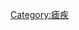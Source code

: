{{Navbox
| name       = Malaria
| title      = [[瘧疾]]
| listclass  = hlist
| titlestyle = background:Silver
| state      = {{{state<includeonly>|autocollapse</includeonly>}}}

| group1 = 生物學
| list1  = 
* [[瘧疾]]
** [[腦疟疾]]
** {{link-en|黑水熱|Blackwater fever}}
** {{link-en|妊娠相关性疟疾|Pregnancy-associated malaria}}
* [[瘧原蟲]]
** [[惡性瘧生物學|生物學]]
** {{link-en|瘧原蟲生活史|Plasmodium (life cycle)|生活史}}
** [[間日瘧]]
** [[惡性瘧]]
** [[卵形瘧]]
** [[三日瘧]]
* [[瘧蚊]]
* [[生活史]]
** [[裂殖體]]
** [[裂殖子]]
** [[休眠體]]
** {{link-en|配子母細胞|Gametocyte}}

| group2 = 預防與控制
| list2 = 
* [[公共卫生]]
** [[滴滴涕|DDT]]
** [[蚊帳]]
** {{link-en|瘧疾的預防|Malaria prophylaxis}}
** {{link-en|蚊蟲控制|Mosquito control}}
** {{link-en|昆蟲不孕技術|Sterile insect technique}}
* {{link-en|瘧疾的遺傳抵抗力|Genetic resistance to malaria}}
** {{link-en|達菲抗原|Duffy antigen}}
** [[鐮刀型紅血球疾病]]
** [[地中海貧血]]
** [[葡萄糖-6-磷酸脫氫酶缺乏症]]
* {{le|疟疾疫苗|Malaria vaccine}}
** {{link-en|瘧疾重組疫苗|Recombinant malaria vaccine}}
** {{link-en|RTS,S|RTS,S}}

| group3 = 診斷與治療
| list3 = 
* {{le|疟疾诊断|Diagnosis of Malaria}}
** {{link-en|瘧疾文化|Malaria culture}}
** {{link-en|血液抹片|Blood film}}
** {{link-en|瘧疾抗原測試|Malaria antigen detection tests}}

* [[抗疟药]]
** [[青蒿素]]
** [[甲氟喹]]
** {{link-en|氯胍|Proguanil}}

| group4  = 社會影響
| list4  =
* [[貧窮病]]
* [[千年发展目标]]
* {{le|疟疾历史|History of Malaria}}
** {{link-en|羅馬熱|Roman Fever (disease)}}
** {{link-en|國家瘧疾教育計畫|National Malaria Eradication Program}}
* [[世界疟疾日]]
* [[流行病学]]
** {{link-en|加勒比海地區的瘧疾|Malaria and the Caribbean}}
** [[疟疾地图计划]]

| group5  = 機構
| list5  =
* {{link-en|擊退瘧疾夥伴|Roll Back Malaria Partnership}}
* {{link-en|瘧疾夥伴|Malaria Consortium}}
* {{link-en|對抗瘧疾基金會|Against Malaria Foundation}}
* [[比爾與美琳達·蓋茨基金會]]
* {{link-en|想像沒有瘧疾|Imagine No Malaria}}
* {{link-en|消灭疟疾|Malaria No More}}
* {{link-en|非洲打擊瘧疾組織|Africa Fighting Malaria}}
* {{link-en|非洲疟疾网络基金会|African Malaria Network Trust}}
* {{link-en|南非瘧疾倡議|South African Malaria Initiative}}
* {{link-en|非洲領袖防治瘧疾聯盟|African Leaders Malaria Alliance}}
* {{link-en|亞馬遜瘧疾倡議|Amazon Malaria Initiative}}
* {{link-en|打擊愛滋病、結合病、瘧疾的全球基金|The Global Fund to Fight AIDS, Tuberculosis and Malaria}}
* {{link-en|抗瘧藥品事業會|Medicines for Malaria Venture}}
}}<noinclude>
{{collapsible option}}
[[Category:瘧疾]]
</noinclude>